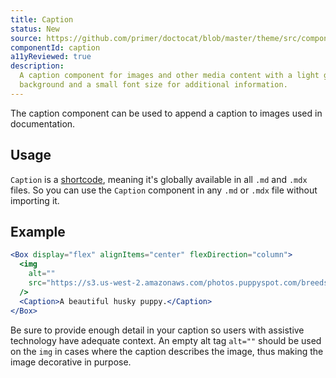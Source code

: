 ```yaml
---
title: Caption
status: New
source: https://github.com/primer/doctocat/blob/master/theme/src/components/caption.js
componentId: caption
a11yReviewed: true
description:
  A caption component for images and other media content with a light gray
  background and a small font size for additional information.
---
```




The caption component can be used to append a caption to images used in
documentation.

## Usage

`Caption` is a [shortcode](https://mdxjs.com/blog/shortcodes), meaning it's
globally available in all `.md` and `.mdx` files. So you can use the `Caption`
component in any `.md` or `.mdx` file without importing it.

## Example

```jsx live
<Box display="flex" alignItems="center" flexDirection="column">
  <img
    alt=""
    src="https://s3.us-west-2.amazonaws.com/photos.puppyspot.com/breeds/245/card/500000291_medium.jpg"
  />
  <Caption>A beautiful husky puppy.</Caption>
</Box>
```

<Note variant="warning">

Be sure to provide enough detail in your caption so users with assistive
technology have adequate context. An empty alt tag `alt=""` should be used on
the `img` in cases where the caption describes the image, thus making the image
decorative in purpose.

</Note>
